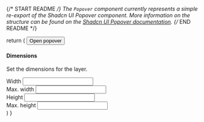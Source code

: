 
{/* START README */}
The `Popover` component currently represents a simple re-export of the Shadcn UI Popover component. More information on the structure can be found on the [Shadcn UI Popover documentation](https://ui.shadcn.com/docs/components/popover).
{/* END README */}

  return (
    <Popover>
      <PopoverTrigger asChild>
        <Button variant="outline">Open popover</Button>
      </PopoverTrigger>
      <PopoverContent className="w-80">
        <div className="grid gap-4">
          <div className="space-y-2">
            <h4 className="leading-none font-medium">Dimensions</h4>
            <p className="text-muted-foreground text-sm">
              Set the dimensions for the layer.
            </p>
          </div>
          <div className="grid gap-2">
            <div className="grid grid-cols-3 items-center gap-4">
              <ShadcnLabel htmlFor="width">Width</ShadcnLabel>
              <Input
                id="width"
                defaultValue="100%"
                className="col-span-2 h-8"
              />
            </div>
            <div className="grid grid-cols-3 items-center gap-4">
              <ShadcnLabel htmlFor="maxWidth">Max. width</ShadcnLabel>
              <Input
                id="maxWidth"
                defaultValue="300px"
                className="col-span-2 h-8"
              />
            </div>
            <div className="grid grid-cols-3 items-center gap-4">
              <ShadcnLabel htmlFor="height">Height</ShadcnLabel>
              <Input
                id="height"
                defaultValue="25px"
                className="col-span-2 h-8"
              />
            </div>
            <div className="grid grid-cols-3 items-center gap-4">
              <ShadcnLabel htmlFor="maxHeight">Max. height</ShadcnLabel>
              <Input
                id="maxHeight"
                defaultValue="none"
                className="col-span-2 h-8"
              />
            </div>
          </div>
        </div>
      </PopoverContent>
    </Popover>
  )
}
